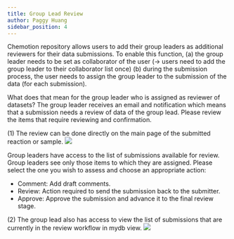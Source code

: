 ```yaml
---
title: Group Lead Review
author: Paggy Huang
sidebar_position: 4
---
```


Chemotion repository allows users to add their group leaders as additional reviewers for their data submissions. To enable this function, 
(a) the group leader needs to be set as collaborator of the user (-> users need to add the group leader to their collaborator list once)
(b) during the submission process, the user needs to assign the group leader to the submission of the data (for each submission). 

What does that mean for the group leader who is assigned as reviewer of datasets? 
The group leader receives an email and notification which means that a submission needs a review of data of the group lead. Please review the items that require reviewing and confirmation.

(1) The review can be done directly on the main page of the submitted reaction or sample. 
![](/img/docs/publication-review-process/group-lead-3.png)

Group leaders have access to the list of submissions available for review. Group leaders see only those items to which they are assigned. Please select the one you wish to assess and choose an appropriate action:

* Comment: Add draft comments.
* Review: Action required to send the submission back to the submitter.
* Approve: Approve the submission and advance it to the final review stage.

(2) The group lead also has access to view the list of submissions that are currently in the review workflow in mydb view.
![](/img/docs/publication-review-process/group-lead-1.png)
